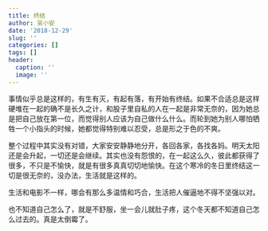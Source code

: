 ```yaml
---
title: 终结
author: 吴小安
date: '2018-12-29'
slug: ''
categories: []
tags: []
header:
  caption: ''
  image: ''
---
```



事情似乎总是这样的，有生有灭，有起有落，有开始有终结。如果不合适总是这样硬堆在一起的确不是长久之计，和股子里自私的人在一起是非常无奈的，因为她总是把自己放在第一位，而觉得别人应该为自己做什么什么。而轮到她为别人哪怕牺牲一个小指头的时候，她都觉得特别难以忍受，总是形之于色的不爽。

整个过程中其实没有对错，大家安安静静地分开，各回各家，各找各妈。明天太阳还是会升起，一切还是会继续。其实也没有怨恨的，在一起这么久，彼此都获得了很多，不只是不愉快，就是有很多真真切切地愉快。在这个寒冷的冬日里终结这一切是很无奈的，没办法，生活就是这样的。

生活和电影不一样，哪会有那么多温情和巧合，生活把人催逼地不得不坚强以对。

也不知道自己怎么了，就是不舒服，坐一会儿就肚子疼，这个冬天都不知道自己怎么过去的。真是太倒霉了。

